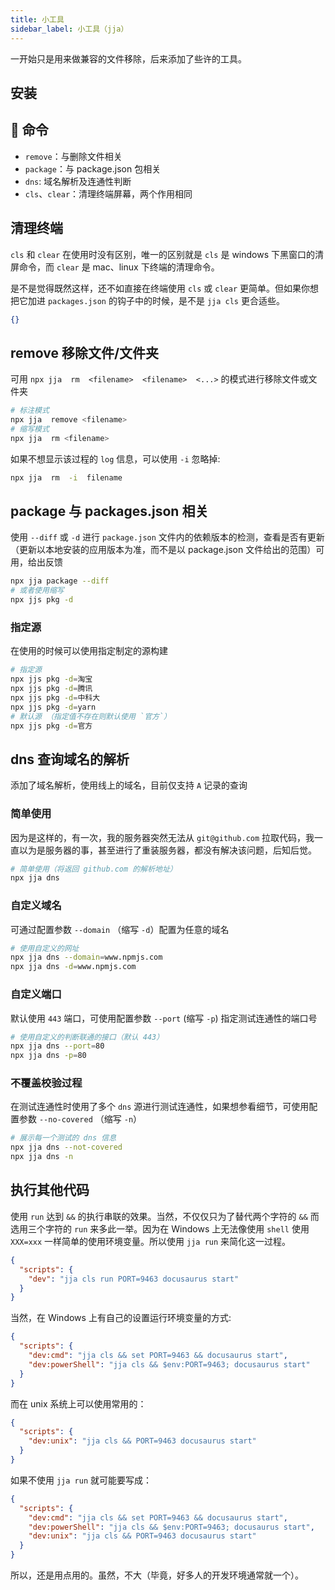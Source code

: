 ```yaml
---
title: 小工具
sidebar_label: 小工具（jja）
---
```


<PackageInfo packageName="jja" />

一开始只是用来做兼容的文件移除，后来添加了些许的工具。

## 安装

<InstallInfo name="jja" />

## 📖 命令

- `remove`：与删除文件相关
- `package`：与 package.json 包相关
- `dns`: 域名解析及连通性判断
- `cls`、`clear`：清理终端屏幕，两个作用相同

## 清理终端

`cls` 和 `clear` 在使用时没有区别，唯一的区别就是 `cls` 是 windows 下黑窗口的清屏命令，而 `clear` 是 mac、linux 下终端的清理命令。

是不是觉得既然这样，还不如直接在终端使用 `cls` 或 `clear` 更简单。但如果你想把它加进 `packages.json` 的钩子中的时候，是不是 `jja cls` 更合适些。

```json
{}
```

## remove 移除文件/文件夹

可用 `npx jja  rm  <filename>  <filename>  <...>` 的模式进行移除文件或文件夹

```bash
# 标注模式
npx jja  remove <filename>
# 缩写模式
npx jja  rm <filename>
```

如果不想显示该过程的 `log` 信息，可以使用 `-i` 忽略掉:

```bash
npx jja  rm  -i  filename
```

## package 与 packages.json 相关

使用 `--diff` 或 `-d` 进行 `package.json` 文件内的依赖版本的检测，查看是否有更新（更新以本地安装的应用版本为准，而不是以 package.json 文件给出的范围）可用，给出反馈

```bash
npx jja package --diff
# 或者使用缩写
npx jjs pkg -d

```

### 指定源

在使用的时候可以使用指定制定的源构建

```bash
# 指定源
npx jjs pkg -d=淘宝
npx jjs pkg -d=腾讯
npx jjs pkg -d=中科大
npx jjs pkg -d=yarn
# 默认源 （指定值不存在则默认使用 `官方`）
npx jjs pkg -d=官方
```

## dns 查询域名的解析

添加了域名解析，使用线上的域名，目前仅支持 `A` 记录的查询

### 简单使用

因为是这样的，有一次，我的服务器突然无法从 `git@github.com` 拉取代码，我一直以为是服务器的事，甚至进行了重装服务器，都没有解决该问题，后知后觉。

```bash
# 简单使用（将返回 github.com 的解析地址）
npx jja dns
```

### 自定义域名

可通过配置参数 `--domain` （缩写 `-d`）配置为任意的域名

```bash
# 使用自定义的网址
npx jja dns --domain=www.npmjs.com
npx jja dns -d=www.npmjs.com
```

### 自定义端口

默认使用 `443` 端口，可使用配置参数 `--port` (缩写 `-p`) 指定测试连通性的端口号

```bash
# 使用自定义的判断联通的接口（默认 443）
npx jja dns --port=80
npx jja dns -p=80
```

### 不覆盖校验过程

在测试连通性时使用了多个 `dns` 源进行测试连通性，如果想参看细节，可使用配置参数 `--no-covered` （缩写 `-n`）

```bash
# 展示每一个测试的 dns 信息
npx jja dns --not-covered
npx jja dns -n
```

## 执行其他代码

使用 `run` 达到 `&&` 的执行串联的效果。当然，不仅仅只为了替代两个字符的 `&&` 而选用三个字符的 `run` 来多此一举。因为在 Windows 上无法像使用 `shell` 使用 `XXX=xxx` 一样简单的使用环境变量。所以使用 `jja run` 来简化这一过程。

```json
{
  "scripts": {
    "dev": "jja cls run PORT=9463 docusaurus start"
  }
}
```

当然，在 Windows 上有自己的设置运行环境变量的方式:

```json
{
  "scripts": {
    "dev:cmd": "jja cls && set PORT=9463 && docusaurus start",
    "dev:powerShell": "jja cls && $env:PORT=9463; docusaurus start"
  }
}
```

而在 unix 系统上可以使用常用的：

```json
{
  "scripts": {
    "dev:unix": "jja cls && PORT=9463 docusaurus start"
  }
}
```

如果不使用 `jja run` 就可能要写成：

```json
{
  "scripts": {
    "dev:cmd": "jja cls && set PORT=9463 && docusaurus start",
    "dev:powerShell": "jja cls && $env:PORT=9463; docusaurus start",
    "dev:unix": "jja cls && PORT=9463 docusaurus start"
  }
}
```

所以，还是用点用的。虽然，不大（毕竟，好多人的开发环境通常就一个）。
